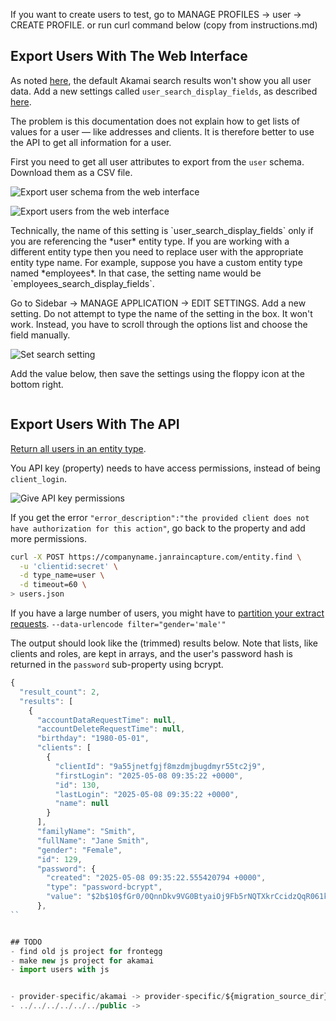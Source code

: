 If you want to create users to test, go to MANAGE PROFILES -> user -> CREATE PROFILE.
or run curl command below (copy from instructions.md)

## Export Users With The Web Interface

As noted [here](https://techdocs.akamai.com/identity-cloud/docs/why-you-only-get-back-a-limited-set-of-attributes-when-you-export-your-user-profiles), the default Akamai search results won't show you all user data. Add a new settings called `user_search_display_fields`, as described [here](https://techdocs.akamai.com/identity-cloud/docs/modify-user-profile-search-display-attributes).

The problem is this documentation does not explain how to get lists of values for a user — like addresses and clients. It is therefore better to use the API to get all information for a user.

First you need to get all user attributes to export from the `user` schema. Download them as a CSV file.

![Export user schema from the web interface](../../../../../../public/img/docs/lifecycle/migrate-users/provider-specific/akamai/exportSchema.webp)

![Export users from the web interface](../../../../../../public/img/docs/lifecycle/migrate-users/provider-specific/akamai/export.webp)


<Aside type="note">
Technically, the name of this setting is `user_search_display_fields` only if you are referencing the *user* entity type. If you are working with a different entity type then you need to replace user with the appropriate entity type name. For example, suppose you have a custom entity type named *employees*. In that case, the setting name would be `employees_search_display_fields`.
</Aside>

Go to Sidebar -> MANAGE APPLICATION -> EDIT SETTINGS. Add a new setting. Do not attempt to type the name of the setting in the box. It won't work. Instead, you have to scroll through the options list and choose the field manually.

![Set search setting](../../../../../../public/img/docs/lifecycle/migrate-users/provider-specific/akamai/searchSettings.webp)

Add the value below, then save the settings using the floppy icon at the bottom right.

```js

```


## Export Users With The API

[Return all users in an entity type](https://techdocs.akamai.com/identity-cloud/docs/search-for-user-profiles#example-1-return-all-the-users-in-an-entity-type).

You API key (property) needs to have access permissions, instead of being `client_login`.

![Give API key permissions](../../../../../../public/img/docs/lifecycle/migrate-users/provider-specific/akamai/propertyPermissions.webp)

If you get the error `"error_description":"the provided client does not have authorization for this action"`, go back to the property and add more permissions.

```sh
curl -X POST https://companyname.janraincapture.com/entity.find \
  -u 'clientid:secret' \
  -d type_name=user \
  -d timeout=60 \
> users.json
```

If you have a large number of users, you might have to [partition your extract requests](https://techdocs.akamai.com/identity-cloud/docs/search-for-user-profiles#example-2-find-users-with-a-birthday). `--data-urlencode filter="gender='male'"`

The output should look like the (trimmed) results below. Note that lists, like clients and roles, are kept in arrays, and the user's password hash is returned in the `password` sub-property using bcrypt.

```js
{
  "result_count": 2,
  "results": [
    {
      "accountDataRequestTime": null,
      "accountDeleteRequestTime": null,
      "birthday": "1980-05-01",
      "clients": [
        {
          "clientId": "9a55jnetfgjf8mzdmjbugdmyr55tc2j9",
          "firstLogin": "2025-05-08 09:35:22 +0000",
          "id": 130,
          "lastLogin": "2025-05-08 09:35:22 +0000",
          "name": null
        }
      ],
      "familyName": "Smith",
      "fullName": "Jane Smith",
      "gender": "Female",
      "id": 129,
      "password": {
        "created": "2025-05-08 09:35:22.555420794 +0000",
        "type": "password-bcrypt",
        "value": "$2b$10$fGr0/0QnnDkv9VG0BtyaiOj9Fb5rNQTXkrCcidzQqR061kc6e5VBu"
      },
``


## TODO
- find old js project for frontegg
- make new js project for akamai
- import users with js


- provider-specific/akamai -> provider-specific/${migration_source_dir}
- ../../../../../../public ->